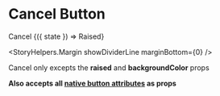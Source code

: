 

<Meta title="Components|Buttons|Cancel" />

# Cancel Button

<Story name="Cancel">
  <div>
    <Buttons.Cancel>Cancel</Buttons.Cancel>
    <StoryHelpers.Margin />
    <StoryHelpers.StateCtrl label="raised" defaultState={true}>
      {({ state }) => <Buttons.Cancel raised={state}>Raised</Buttons.Cancel>}
    </StoryHelpers.StateCtrl>
  </div>
</Story>

<StoryHelpers.Margin showDividerLine marginBottom={0} />

Cancel only excepts the **raised** and **backgroundColor** props

<Props of={Buttons.Base} />

**Also accepts all [native button attributes](https://developer.mozilla.org/en-US/docs/Web/HTML/Element/button#Attributes) as props**
